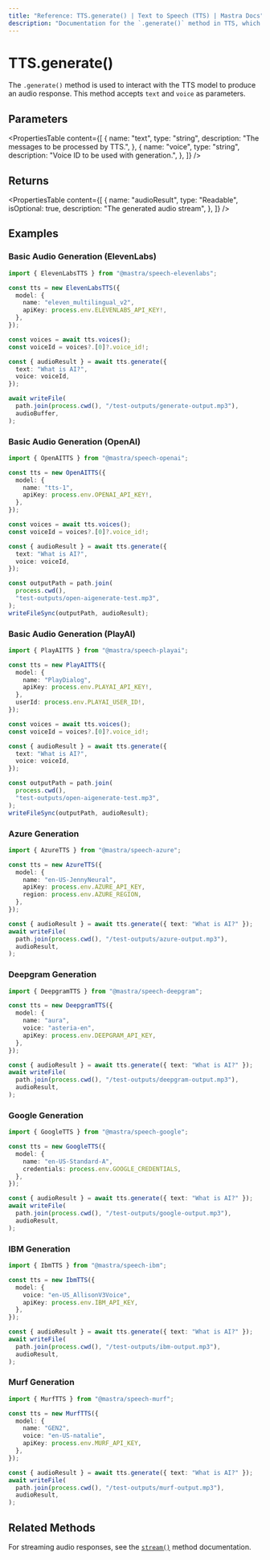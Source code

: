 ```yaml
---
title: "Reference: TTS.generate() | Text to Speech (TTS) | Mastra Docs"
description: "Documentation for the `.generate()` method in TTS, which produces an audio response."
---
```


# TTS.generate()

The `.generate()` method is used to interact with the TTS model to produce an audio response. This method accepts `text` and `voice` as parameters.

## Parameters

<PropertiesTable
  content={[
    {
      name: "text",
      type: "string",
      description: "The messages to be processed by TTS.",
    },
    {
      name: "voice",
      type: "string",
      description: "Voice ID to be used with generation.",
    },
  ]}
/>

## Returns

<PropertiesTable
  content={[
    {
      name: "audioResult",
      type: "Readable",
      isOptional: true,
      description: "The generated audio stream",
    },
  ]}
/>

## Examples

### Basic Audio Generation (ElevenLabs)

```typescript
import { ElevenLabsTTS } from "@mastra/speech-elevenlabs";

const tts = new ElevenLabsTTS({
  model: {
    name: "eleven_multilingual_v2",
    apiKey: process.env.ELEVENLABS_API_KEY!,
  },
});

const voices = await tts.voices();
const voiceId = voices?.[0]?.voice_id!;

const { audioResult } = await tts.generate({
  text: "What is AI?",
  voice: voiceId,
});

await writeFile(
  path.join(process.cwd(), "/test-outputs/generate-output.mp3"),
  audioBuffer,
);
```

### Basic Audio Generation (OpenAI)

```typescript
import { OpenAITTS } from "@mastra/speech-openai";

const tts = new OpenAITTS({
  model: {
    name: "tts-1",
    apiKey: process.env.OPENAI_API_KEY!,
  },
});

const voices = await tts.voices();
const voiceId = voices?.[0]?.voice_id!;

const { audioResult } = await tts.generate({
  text: "What is AI?",
  voice: voiceId,
});

const outputPath = path.join(
  process.cwd(),
  "test-outputs/open-aigenerate-test.mp3",
);
writeFileSync(outputPath, audioResult);
```

### Basic Audio Generation (PlayAI)

```typescript
import { PlayAITTS } from "@mastra/speech-playai";

const tts = new PlayAITTS({
  model: {
    name: "PlayDialog",
    apiKey: process.env.PLAYAI_API_KEY!,
  },
  userId: process.env.PLAYAI_USER_ID!,
});

const voices = await tts.voices();
const voiceId = voices?.[0]?.voice_id!;

const { audioResult } = await tts.generate({
  text: "What is AI?",
  voice: voiceId,
});

const outputPath = path.join(
  process.cwd(),
  "test-outputs/open-aigenerate-test.mp3",
);
writeFileSync(outputPath, audioResult);
```

### Azure Generation

```typescript
import { AzureTTS } from "@mastra/speech-azure";

const tts = new AzureTTS({
  model: {
    name: "en-US-JennyNeural",
    apiKey: process.env.AZURE_API_KEY,
    region: process.env.AZURE_REGION,
  },
});

const { audioResult } = await tts.generate({ text: "What is AI?" });
await writeFile(
  path.join(process.cwd(), "/test-outputs/azure-output.mp3"),
  audioResult,
);
```

### Deepgram Generation

```typescript
import { DeepgramTTS } from "@mastra/speech-deepgram";

const tts = new DeepgramTTS({
  model: {
    name: "aura",
    voice: "asteria-en",
    apiKey: process.env.DEEPGRAM_API_KEY,
  },
});

const { audioResult } = await tts.generate({ text: "What is AI?" });
await writeFile(
  path.join(process.cwd(), "/test-outputs/deepgram-output.mp3"),
  audioResult,
);
```

### Google Generation

```typescript
import { GoogleTTS } from "@mastra/speech-google";

const tts = new GoogleTTS({
  model: {
    name: "en-US-Standard-A",
    credentials: process.env.GOOGLE_CREDENTIALS,
  },
});

const { audioResult } = await tts.generate({ text: "What is AI?" });
await writeFile(
  path.join(process.cwd(), "/test-outputs/google-output.mp3"),
  audioResult,
);
```

### IBM Generation

```typescript
import { IbmTTS } from "@mastra/speech-ibm";

const tts = new IbmTTS({
  model: {
    voice: "en-US_AllisonV3Voice",
    apiKey: process.env.IBM_API_KEY,
  },
});

const { audioResult } = await tts.generate({ text: "What is AI?" });
await writeFile(
  path.join(process.cwd(), "/test-outputs/ibm-output.mp3"),
  audioResult,
);
```

### Murf Generation

```typescript
import { MurfTTS } from "@mastra/speech-murf";

const tts = new MurfTTS({
  model: {
    name: "GEN2",
    voice: "en-US-natalie",
    apiKey: process.env.MURF_API_KEY,
  },
});

const { audioResult } = await tts.generate({ text: "What is AI?" });
await writeFile(
  path.join(process.cwd(), "/test-outputs/murf-output.mp3"),
  audioResult,
);
```

## Related Methods

For streaming audio responses, see the [`stream()`](./stream.mdx) method documentation.
